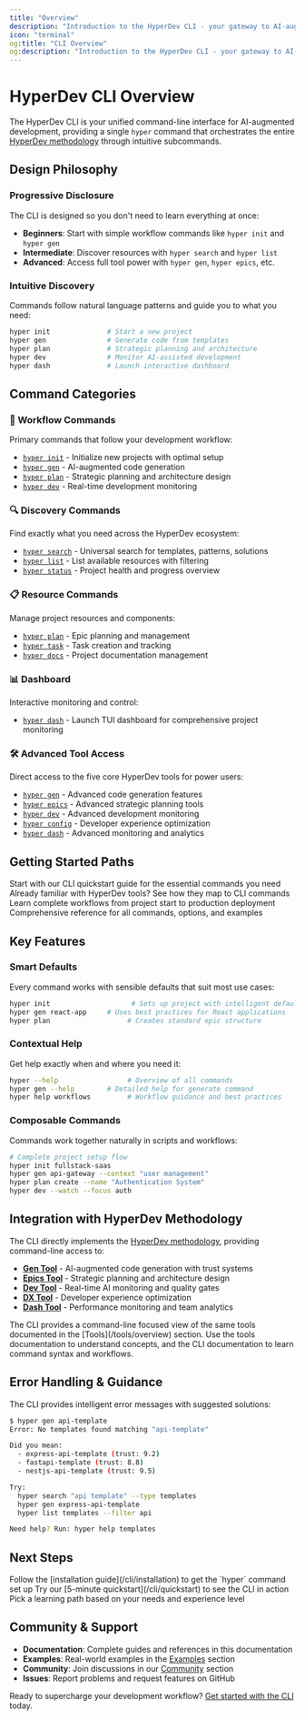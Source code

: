 ```yaml
---
title: "Overview"
description: "Introduction to the HyperDev CLI - your gateway to AI-augmented development"
icon: "terminal"
og:title: "CLI Overview"
og:description: "Introduction to the HyperDev CLI - your gateway to AI-augmented development"
---
```


# HyperDev CLI Overview

The HyperDev CLI is your unified command-line interface for AI-augmented development, providing a single `hyper` command that orchestrates the entire [HyperDev methodology](/methodology) through intuitive subcommands.

## Design Philosophy

### Progressive Disclosure
The CLI is designed so you don't need to learn everything at once:
- **Beginners**: Start with simple workflow commands like `hyper init` and `hyper gen`
- **Intermediate**: Discover resources with `hyper search` and `hyper list`
- **Advanced**: Access full tool power with `hyper gen`, `hyper epics`, etc.

### Intuitive Discovery
Commands follow natural language patterns and guide you to what you need:
```bash
hyper init              # Start a new project
hyper gen               # Generate code from templates
hyper plan              # Strategic planning and architecture
hyper dev               # Monitor AI-assisted development
hyper dash              # Launch interactive dashboard
```

## Command Categories

### 🚀 Workflow Commands
Primary commands that follow your development workflow:
- [`hyper init`](/cli/commands/workflow/init) - Initialize new projects with optimal setup
- [`hyper gen`](/cli/commands/workflow/gen) - AI-augmented code generation
- [`hyper plan`](/cli/commands/workflow/plan) - Strategic planning and architecture design
- [`hyper dev`](/cli/commands/workflow/dev) - Real-time development monitoring

### 🔍 Discovery Commands
Find exactly what you need across the HyperDev ecosystem:
- [`hyper search`](/cli/commands/discovery/search) - Universal search for templates, patterns, solutions
- [`hyper list`](/cli/commands/discovery/list) - List available resources with filtering
- [`hyper status`](/cli/commands/discovery/status) - Project health and progress overview

### 📋 Resource Commands
Manage project resources and components:
- [`hyper plan`](/cli/commands/resources/plan) - Epic planning and management
- [`hyper task`](/cli/commands/resources/task) - Task creation and tracking
- [`hyper docs`](/cli/commands/resources/docs) - Project documentation management

### 📊 Dashboard
Interactive monitoring and control:
- [`hyper dash`](/cli/commands/dash) - Launch TUI dashboard for comprehensive project monitoring

### 🛠️ Advanced Tool Access
Direct access to the five core HyperDev tools for power users:
- [`hyper gen`](/cli/commands/tools/gen) - Advanced code generation features  
- [`hyper epics`](/cli/commands/tools/epics) - Advanced strategic planning tools
- [`hyper dev`](/cli/commands/tools/dev) - Advanced development monitoring
- [`hyper config`](/cli/commands/tools/dx) - Developer experience optimization
- [`hyper dash`](/cli/commands/tools/dash) - Advanced monitoring and analytics

## Getting Started Paths

<CardGroup cols={2}>
  <Card title="New to HyperDev" icon="play" href="/cli/quickstart">
    Start with our CLI quickstart guide for the essential commands you need
  </Card>
  <Card title="Coming from Tools" icon="arrow-right" href="/cli/commands/overview">
    Already familiar with HyperDev tools? See how they map to CLI commands
  </Card>
</CardGroup>

<CardGroup cols={2}>
  <Card title="Workflow Focused" icon="flow" href="/cli/workflows/overview">
    Learn complete workflows from project start to production deployment
  </Card>
  <Card title="Command Reference" icon="book" href="/cli/commands/overview">
    Comprehensive reference for all commands, options, and examples
  </Card>
</CardGroup>

## Key Features

### Smart Defaults
Every command works with sensible defaults that suit most use cases:
```bash
hyper init                    # Sets up project with intelligent defaults
hyper gen react-app     # Uses best practices for React applications
hyper plan                   # Creates standard epic structure
```

### Contextual Help
Get help exactly when and where you need it:
```bash
hyper --help                 # Overview of all commands
hyper gen --help        # Detailed help for generate command
hyper help workflows         # Workflow guidance and best practices
```

### Composable Commands
Commands work together naturally in scripts and workflows:
```bash
# Complete project setup flow
hyper init fullstack-saas
hyper gen api-gateway --context "user management"
hyper plan create --name "Authentication System"
hyper dev --watch --focus auth
```

## Integration with HyperDev Methodology

The CLI directly implements the [HyperDev methodology](/methodology), providing command-line access to:

- **[Gen Tool](/tools/gen)** - AI-augmented code generation with trust systems
- **[Epics Tool](/tools/epics)** - Strategic planning and architecture design  
- **[Dev Tool](/tools/dev)** - Real-time AI monitoring and quality gates
- **[DX Tool](/tools/dx)** - Developer experience optimization
- **[Dash Tool](/tools/dash)** - Performance monitoring and team analytics

<Info>
  The CLI provides a command-line focused view of the same tools documented in the [Tools](/tools/overview) section. 
  Use the tools documentation to understand concepts, and the CLI documentation to learn command syntax and workflows.
</Info>

## Error Handling & Guidance

The CLI provides intelligent error messages with suggested solutions:

```bash
$ hyper gen api-template
Error: No templates found matching "api-template"

Did you mean:
  - express-api-template (trust: 9.2) 
  - fastapi-template (trust: 8.8)
  - nestjs-api-template (trust: 9.5)

Try:
  hyper search "api template" --type templates
  hyper gen express-api-template
  hyper list templates --filter api

Need help? Run: hyper help templates
```

## Next Steps

<Steps>
  <Step title="Install the CLI">
    Follow the [installation guide](/cli/installation) to get the `hyper` command set up
  </Step>
  <Step title="Quick Start">
    Try our [5-minute quickstart](/cli/quickstart) to see the CLI in action
  </Step>
  <Step title="Choose Your Path">
    Pick a learning path based on your needs and experience level
  </Step>
</Steps>

## Community & Support

- **Documentation**: Complete guides and references in this documentation
- **Examples**: Real-world examples in the [Examples](/cli/examples) section
- **Community**: Join discussions in our [Community](/community) section
- **Issues**: Report problems and request features on GitHub

Ready to supercharge your development workflow? [Get started with the CLI](/cli/installation) today.